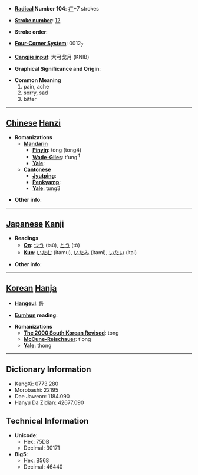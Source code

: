 * '''[[Wiktionary:Chinese radical index| Radical]] Number 104''': [[Wiktionary:Chinese radical index 疒|疒]]+7 strokes

* '''[[Wiktionary:Chinese total strokes index|Stroke number]]''': [[Wiktionary:Chinese total strokes index 12|12]]

* '''Stroke order''': 

* '''[[Wiktionary:Chinese four corner index|Four-Corner System]]''': 0012<sub>7</sub>

* '''[[Wiktionary:Chinese Cangjie index|Cangjie input]]''': 大弓戈月 (KNIB)

* '''Graphical Significance and Origin''': 

* '''Common Meaning'''
*#pain, ache
*# sorry, sad
*# bitter


----

== [[Chinese]] [[Hanzi]] ==

* '''Romanizations'''
** '''[[Mandarin]]'''
*** '''[[Pinyin]]''': tòng (tong4)
*** '''[[Wade-Giles]]''': t'ung<sup>4</sup>
*** '''[[Yale]]''': 
** '''[[Cantonese]]'''
*** '''[[Jyutping]]''':
*** '''[[Penkyamp]]''': 
*** '''[[Yale]]''': tung3

* '''Other info''': 

----

== [[Japanese]] [[Kanji]] ==

* '''Readings'''
** '''[[On]]''': [[つう]] (tsū), [[とう]] (tō)
** '''[[Kun]]''': [[いたむ]] (itamu), [[いたみ]] (itami), [[いたい]] (itai)

* '''Other info''':  

----

== [[Korean]] [[Hanja]] ==

* '''[[Hangeul]]''': 통

* '''[[Eumhun]] reading''': 

* '''Romanizations'''
** '''[[The 2000 South Korean Revised Romanization|The 2000 South Korean Revised]]''': tong
** '''[[McCune-Reischauer]]''': t'ong
** '''[[Yale]]''': thong

----

== Dictionary Information ==

* KangXi: 0773.280
* Morobashi: 22195
* Dae Jaweon: 1184.090
* Hanyu Da Zidian: 42677.090

== Technical Information ==

* '''Unicode''':
** Hex: 75DB
** Decimal: 30171
* '''Big5''':
** Hex: B568
** Decimal: 46440